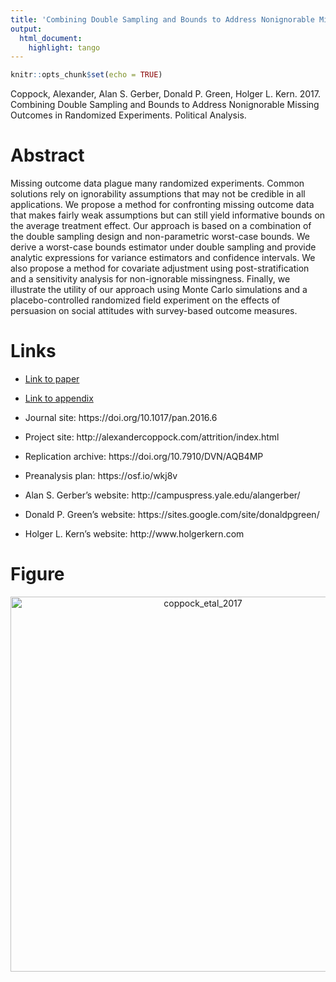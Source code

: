 ```yaml
---
title: 'Combining Double Sampling and Bounds to Address Nonignorable Missing Outcomes in Randomized Experiments'
output:
  html_document:
    highlight: tango
---
```


```r
knitr::opts_chunk$set(echo = TRUE)
```

Coppock, Alexander, Alan S. Gerber, Donald P. Green, Holger L. Kern. 2017. Combining Double Sampling and Bounds to Address Nonignorable Missing Outcomes in Randomized Experiments. Political Analysis.

# Abstract
Missing outcome data plague many randomized experiments. Common solutions rely on ignorability assumptions that may not be credible in all applications. We propose a method for confronting missing outcome data that makes fairly weak assumptions but can still yield informative bounds on the average treatment effect. Our approach is based on a combination of the double sampling design and non-parametric worst-case bounds. We derive a worst-case bounds estimator under double sampling and provide analytic expressions for variance estimators and confidence intervals. We also propose a method for covariate adjustment using post-stratification and a sensitivity analysis for non-ignorable missingness. Finally, we illustrate the utility of our approach using Monte Carlo simulations and a placebo-controlled randomized field experiment on the effects of persuasion on social attitudes with survey-based outcome measures.

# Links
 - <a href='coppock_etal_2017.pdf'>Link to paper</a>
 - <a href='coppock_etal_2017_appendix.pdf'>Link to appendix</a>
 - Journal site: https://doi.org/10.1017/pan.2016.6 
 - Project site: http://alexandercoppock.com/attrition/index.html 
 - Replication archive: https://doi.org/10.7910/DVN/AQB4MP 
 - Preanalysis plan: https://osf.io/wkj8v 

- Alan S. Gerber's website: http://campuspress.yale.edu/alangerber/
- Donald P. Green's website: https://sites.google.com/site/donaldpgreen/
- Holger L. Kern's website: http://www.holgerkern.com

# Figure
<center><img src="display_figures/coppock_etal_2017_display.png" alt="coppock_etal_2017" width="600"></center>